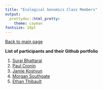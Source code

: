 ```yaml
---
title: "Ecological Genomics Class Members"
output:
  prettydoc::html_pretty:
    theme: cayman
fontsize: 18pt
---
```


[Back to main page](index.html)

**List of participants and their Github portfolio** 

1. [Suraj Bhattarai]()   
2. [Paul Cronin](https://github.com/croninp2/Ecological_Genomics_Notebook/blob/master/Paul_Cronin_online_notebook.Rmd)   
3. [Jamie Kostyun](https://github.com/JKostyun/2018_Ecological_Genomics_Notebook_JLK/blob/master/Template_online_notebook.Rmd)    
5. [Morgan Southgate]()    
6. [Ethan Thibault]()


